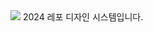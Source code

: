 
<Meta title="Repo" />

<div
  style={{
    display: "flex",
    flexDirection: "column",
    alignItems: "center",
    gap: "20px",
    width: "100%",
    height: "100vh",
    padding: "50px 52px",
    boxSizing: "border-box",
  }}
>
  <img src={img} style={{ width: "fit-content", height: "40px" }} />
  <span style={{ color: "white" }}>2024 레포 디자인 시스템입니다.</span>
</div>

